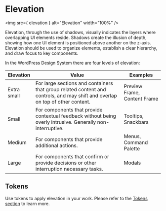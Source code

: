 
<Meta title="Foundations/Design Language/Elevation" name="page" />

# Elevation

<img src={ elevation } alt="Elevation" width="100%" />

Elevation, through the use of shadows, visually indicates the layers where overlapping UI elements reside. Shadows create the illusion of depth, showing how one UI element is positioned above another on the z-axis. Elevation should be used to organize elements, establish a clear hierarchy, and draw focus to key components.

In the WordPress Design System there are four levels of elevation:

<table>
	<thead>
		<tr>
			<th>Elevation</th>
			<th>Value</th>
			<th>Examples</th>
		</tr>
	</thead>
	<tbody>
		<tr>
			<td>Extra small</td>
			<td>For large sections and containers that group related content and controls, and may shift and overlap on top of other content.</td>
			<td>Preview Frame, Content Frame</td>
		</tr>
		<tr>
			<td>Small</td>
			<td>For components that provide contextual feedback without being overly intrusive. Generally non-interruptive.</td>
			<td>Tooltips, Snackbars</td>
		</tr>
		<tr>
			<td>Medium</td>
			<td>For components that provide additional actions.</td>
			<td>Menus, Command Palette</td>
		</tr>
		<tr>
			<td>Large</td>
			<td>For components that confirm or provide decisions or other interruption necessary tasks.</td>
			<td>Modals</td>
		</tr>
	</tbody>
</table>

## Tokens

Use tokens to apply elevation in your work. Please refer to the [Tokens section](?path=/docs/tokens-elevation--page) to learn more.
